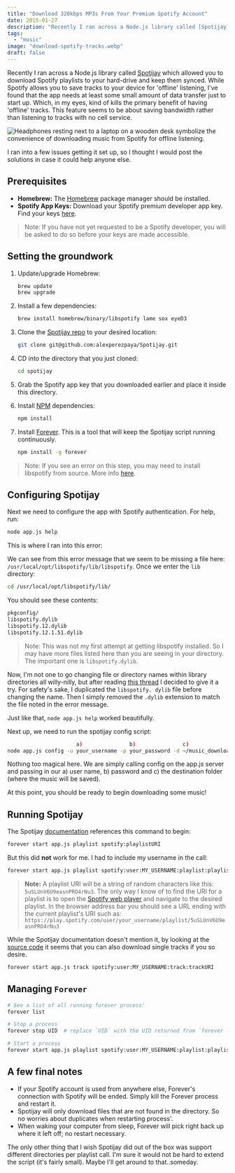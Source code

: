 ```yaml
---
title: "Download 320kbps MP3s From Your Premium Spotify Account"
date: 2015-01-27
description: "Recently I ran across a Node.js library called [Spotijay][spotijay] which allowed you to download Spotify playlists to your hard-drive and keep them synced...."
tags:
  - "music"
image: "download-spotify-tracks.webp"
draft: false
---
```


Recently I ran across a Node.js library called [Spotijay][spotijay] which
allowed you to download Spotify playlists to your hard-drive and keep them
synced. While Spotify allows you to save tracks to your device for 'offline'
listening, I've found that the app needs at least some small amount of data
transfer just to start up. Which, in my eyes, kind of kills the primary benefit
of having 'offline' tracks. This feature seems to be about saving bandwidth
rather than listening to tracks with no cell service.

![Headphones resting next to a laptop on a wooden desk symbolize the convenience of downloading music from Spotify for offline listening.](download-spotify-tracks.webp)

I ran into a few issues getting it set up, so I thought I would post the
solutions in case it could help anyone else.

## Prerequisites

- **Homebrew:** The [Homebrew][homebrew] package manager should be installed.
- **Spotify App Keys:** Download your Spotify premium developer app key. Find
  your keys [here][spotify_keys].

> Note: If you have not yet requested to be a Spotify developer, you will be
> asked to do so before your keys are made accessible.

## Setting the groundwork

1. Update/upgrade Homebrew:

   ```bash
   brew update
   brew upgrade
   ```

2. Install a few dependencies:

   ```bash
   brew install homebrew/binary/libspotify lame sox eyeD3
   ```

3. Clone the [Spotijay repo][spotijay] to your desired location:

   ```bash
   git clone git@github.com:alexperezpaya/Spotijay.git
   ```

4. CD into the directory that you just cloned:

   ```bash
   cd spotijay
   ```

5. Grab the Spotify app key that you downloaded earlier and place it inside this
   directory.

6. Install [NPM][npm] dependencies:

   ```bash
   npm install
   ```

7. Install [Forever][forever]. This is a tool that will keep the Spotijay script
   running continuously.

   ```bash
   npm install -g forever
   ```

> Note: If you see an error on this step, you may need to install libspotify
> from source. More info [here][install_error].

## Configuring Spotijay

Next we need to configure the app with Spotify authentication. For help, run:

```bash
node app.js help
```

This is where I ran into this error:

<script src="https://gist.github.com/benjamincharity/df50392a38652534f4be.js"></script>

We can see from this error message that we seem to be missing a file here:
`/usr/local/opt/libspotify/lib/libspotify`. Once we enter the `lib` directory:

```bash
cd /usr/local/opt/libspotify/lib/
```

You should see these contents:

```bash
pkgconfig/
libspotify.dylib
libspotify.12.dylib
libspotify.12.1.51.dylib
```

> Note: This was not my first attempt at getting libspotify installed. So I may
> have more files listed here than you are seeing in your directory. The
> important one is `libspotify.dylib`.

Now, I'm not one to go changing file or directory names within library
directories all willy-nilly, but after reading [this thread][libspotify_name] I
decided to give it a try. For safety's sake, I duplicated the
`libspotify. dylib` file before changing the name. Then I simply removed the
`.dylib` extension to match the file noted in the error message.

Just like that, `node app.js help` worked beautifully.

Next up, we need to run the spotijay config script:

```bash
                      a)               b)               c)
node app.js config -u your_username -p your_password -d ~/music_download
```

Nothing too magical here. We are simply calling config on the app.js server and
passing in our a) user name, b) password and c) the destination folder (where
the music will be saved).

At this point, you should be ready to begin downloading some music!

## Running Spotijay

The Spotijay [documentation][spotijay_docs] references this command to begin:

```bash
forever start app.js playlist spotify:playlistURI
```

But this did **not** work for me. I had to include my username in the call:

```bash
forever start app.js playlist spotify:user:MY_USERNAME:playlist:playlistURI
```

> **Note:** A playlist URI will be a string of random characters like this:
> `5uSLUnV6U9easnPRO4rNu3`. The only way I know of to find the URI for a
> playlist is to open the [Spotify web player][web_player] and navigate to the
> desired playlist. In the browser address bar you should see a URL ending with
> the current playlist's URI such as:
> `https://play.spotify.com/user/your_username/playlist/5uSLUnV6U9easnPRO4rNu3`

While the Spotijay documentation doesn't mention it, by looking at the [source
code][track] it seems that you can also download single tracks if you so desire.

```bash
forever start app.js track spotify:user:MY_USERNAME:track:trackURI
```

## Managing `Forever`

```bash
# See a list of all running forever process'
forever list

# Stop a process
forever stop UID  # replace `UID` with the UID returned from `forever list`

# Start a process
forever start app.js playlist spotify:user:MY_USERNAME:playlist:playlistURI
```

## A few final notes

- If your Spotify account is used from anywhere else, Forever's connection with
  Spotify will be ended. Simply kill the Forever process and restart it.
- Spotijay will only download files that are not found in the directory. So no
  worries about duplicates when restarting process'.
- When waking your computer from sleep, Forever will pick right back up where it
  left off; no restart necessary.

The only other thing that I wish Spotijay did out of the box was support
different directories per playlist call. I'm sure it would not be hard to extend
the script (it's fairly small). Maybe I'll get around to that..someday.

[spotijay]: https://github.com/alexperezpaya/Spotijay
[homebrew]: https://brew.sh/
[spotify_keys]: https://devaccount.spotify.com/my-account/keys/
[npm]: https://www.npmjs.com/
[forever]: https://github.com/foreverjs/forever
[install_error]: https://github.com/alexperezpaya/Spotijay/issues/3
[libspotify_name]: https://github.com/alexperezpaya/Spotijay/issues/5
[spotijay_docs]: https://github.com/alexperezpaya/Spotijay/blob/master/README.md
[web_player]: https://play.spotify.com
[track]: https://github.com/alexperezpaya/Spotijay/blob/master/app.js#L103-L111
